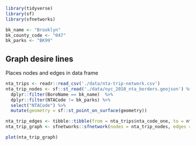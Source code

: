 ```r
library(tidyverse)
library(sf)
library(sfnetworks)
```
```r
bk_name <- "Brooklyn"
bk_county_code <- "047"
bk_parks <- "BK99"
```

## Graph desire lines
Places nodes and edges in data frame
```r
nta_trips <- readr::read_csv('./data/nta-trip-network.csv')
nta_trip_nodes <- sf::st_read('./data/nyc_2010_nta_borders.geojson') %>%
  dplyr::filter(BoroName == bk_name)  %>%
  dplyr::filter(NTACode != bk_parks) %>%
  select("NTACode") %>%
  mutate(geometry = sf::st_point_on_surface(geometry))

nta_trip_edges <- tibble::tibble(from = nta_trips$nta_code_one, to = nta_trips$nta_code_two)
nta_trip_graph <- sfnetworks::sfnetwork(nodes = nta_trip_nodes, edges = nta_trip_edges)
```

```r
plot(nta_trip_graph)
```